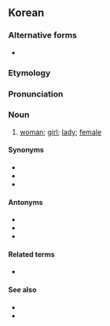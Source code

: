 ==Korean==

===Alternative forms===
* {{ko-l|녀자}} {{qualifier|North Korea}}

===Etymology===
{{ko-etym-Sino|女|female|子|offspring}}

===Pronunciation===
{{ko-IPA|a=Ko-여자.oga}}

===Noun===
{{ko-noun|hanja=女子}}

# [[woman]]; [[girl]]; [[lady]]; [[female]]
#: {{ko-usex|'''여자'''와 남자.|A '''woman''' and a man.}}

====Synonyms====
* {{ko-l|계집||woman; girl}}
* {{ko-l|아내||wife}}
* {{ko-l|여성|女性|yeoseong|female}}

====Antonyms====
* {{ko-l|사내||man; husband}}
* {{ko-l|남자|男子|namja|man, male}}
* {{ko-l|남성|男性|namseong|male}}

====Related terms====
* {{ko-l|남녀|男女|men and women}}

====See also====
* {{ko-l|어른||adult}}
* {{ko-l|아이||child}}